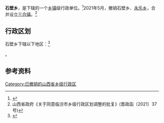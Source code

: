 {{中国乡级行政区|14/10/25/200/000}}

'''石壁乡'''，是{{PRC admin/fullname|14/10/25/200/000|3}}下辖的一个[[乡镇|乡镇]]级行政单位。<ref>{{PRC admin/ref sgc|{{PRC admin/parent|14/10/25/200/000}}}}</ref>2021年5月，撤销石壁乡、[[永乐乡_(古县)|永乐乡]]，合并设立[[三合镇_(古县)|三合镇]]。<ref>山西省政府《关于同意临汾市乡级行政区划调整的批复》(晋政函〔2021〕37号)</ref>

== 行政区划 ==

石壁乡下辖以下地区：<ref>{{PRC admin/ref sgc|14/10/25/200/000}}</ref>

{{PRC admin/children|14/10/25/200/000}}。

== 参考资料 ==

{{reflist}}

{{PRC admin/navcat|14/10/25/200/000}}

[[Category:已撤销的山西省乡级行政区|Category:已撤销的山西省乡级行政区]]